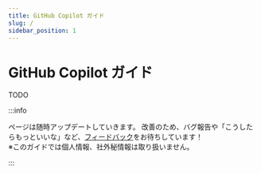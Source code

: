 ```yaml
---
title: GitHub Copilot ガイド
slug: /
sidebar_position: 1
---
```


# GitHub Copilot ガイド

TODO

:::info

ページは随時アップデートしていきます。
改善のため、バグ報告や「こうしたらもっといいな」など、[フィードバック](https://forms.office.com/r/TZCDzPHEZQ)をお待ちしています！  
※このガイドでは個人情報、社外秘情報は取り扱いません。

:::
